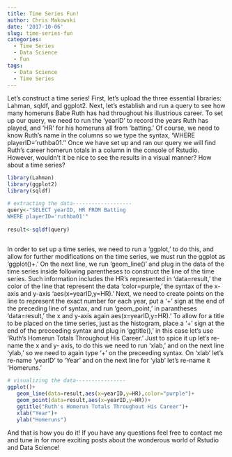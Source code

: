 ```yaml
---
title: Time Series Fun!
author: Chris Makowski
date: '2017-10-06'
slug: time-series-fun
categories:
  - Time Series
  - Data Science
  - Fun
tags:
  - Data Science
  - Time Series
---
```

Let's construct a time series! First, let's upload the three essential libraries: Lahman, sqldf, and ggplot2. Next, let's establish and run a query to see how many homeruns Babe Ruth has had throughout his illustrious career. To set up our query, we need to run the 'yearID' to record the years Ruth has played, and 'HR' for his homeruns all from 'batting.' Of course, we need to know Ruth's name in the columns so we type the syntax, 'WHERE playerID='ruthba01.'' Once we have set up and ran our query we will find Ruth's career homerun totals in a column in the console of Rstudio. However, wouldn't it be nice to see the results in a visual manner? How about a time series?
```r
library(Lahman)
library(ggplot2) 
library(sqldf) 

# extracting the data-------------------
query<-"SELECT yearID, HR FROM Batting
WHERE playerID='ruthba01'"
 
result<-sqldf(query)
 
```
In order to set up a time series, we need to run a 'ggplot,' to do this, and allow for further modifications on the time series, we must run the ggplot as 'ggplot()+.' On the next line, we run 'geom_line()' and plug in the data of the time series inside following parentheses to construct the line of the time series. Such information includes the HR's represented in 'data=result,' the color of the line that represent the data 'color=purple,' the syntax of the x-axis and y-axis 'aes(x=yearID,y=HR).'  Next, we need to create points on the line to represent the exact number for each year, put a '+' sign at the end of the preceding line of syntax, and run 'geom_point,' in parantheses 'data=result,' the x and y-axis again aes(x=yearID,y=HR).' To allow for a title to be placed on the time series, just as the histogram, place a '+' sign at the end of the preceeding syntax and plug in 'ggtitle(),' in this case let's use 'Ruth's Homerun Totals Throughout His Career.' Just to spice it up let's re-name the x and y- axis, to do this we need to run 'xlab,' and on the next line 'ylab,' so we need to again type '+' on the preceeding syntax. On 'xlab' let's re-name 'yearID' to 'Year' and on the next line for 'ylab' let's re-name it 'Homeruns.'
```r
# visualizing the data----------------
ggplot()+
   geom_line(data=result,aes(x=yearID,y=HR),color="purple")+
   geom_point(data=result,aes(x=yearID,y=HR))+
   ggtitle("Ruth's Homerun Totals Throughout His Career")+
   xlab("Year")+
   ylab("Homeruns")

```
And that is how you do it! If you have any questions feel free to contact me and tune in for more exciting posts about the wonderous world of Rstudio and Data Science!
